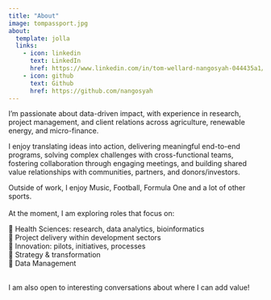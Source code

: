 ```yaml
---
title: "About"
image: tompassport.jpg
about:
  template: jolla
  links:
    - icon: linkedin
      text: LinkedIn
      href: https://www.linkedin.com/in/tom-wellard-nangosyah-044435a1/
    - icon: github
      text: Github
      href: https://github.com/nangosyah
---
```


I'm passionate about data-driven impact, with experience in research, project management, and client relations across agriculture, renewable energy, and micro-finance.

I enjoy translating ideas into action, delivering meaningful end-to-end programs, solving complex challenges with cross-functional teams, fostering collaboration through engaging meetings, and building shared value relationships with communities, partners, and donors/investors.

Outside of work, I enjoy Music, Football, Formula One and a lot of other sports.\
\
At the moment, I am exploring roles that focus on:

📌 Health Sciences: research, data analytics, bioinformatics\
📌 Project delivery within development sectors\
📌 Innovation: pilots, initiatives, processes\
📌 Strategy & transformation\
📌 Data Management

\
I am also open to interesting conversations about where I can add value!\
\
\
\
